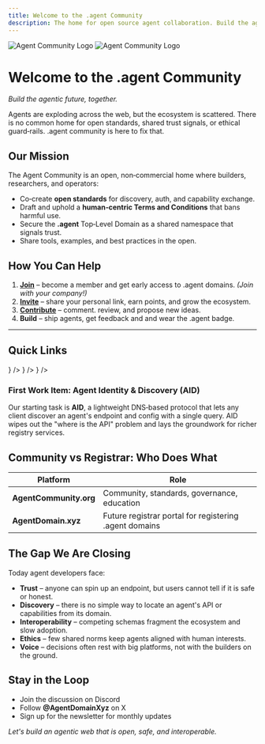 ```yaml
---
title: Welcome to the .agent Community  
description: The home for open source agent collaboration. Build the agentic future, together.
---
```



<div style={{ textAlign: 'center', marginBottom: '2rem' }}>
  <img
    src="/assets/logo_docs_lm.svg"
    alt="Agent Community Logo"
    style={{ maxWidth: '200px', height: 'auto' }}
    className="dark:hidden"
  />
  <img
    src="/assets/logo_docs_dm.svg"
    alt="Agent Community Logo"
    style={{ maxWidth: '200px', height: 'auto' }}
    className="hidden dark:block"
  />
</div>

# Welcome to the .agent Community

*Build the agentic future, together.*

Agents are exploding across the web, but the ecosystem is scattered. There is no common home for open standards, shared trust signals, or ethical guard‑rails. .agent community is here to fix that.

## Our Mission

The Agent Community is an open, non‑commercial home where builders, researchers, and operators:

* Co‑create **open standards** for discovery, auth, and capability exchange.
* Draft and uphold a **human‑centric Terms and Conditions** that bans harmful use.
* Secure the **.agent** Top‑Level Domain as a shared namespace that signals trust.
* Share tools, examples, and best practices in the open.

## How You Can Help

1. **[Join](https://agentcommunity.org)** – become a member and get early access to .agent domains. _(Join with your company!)_
2. **[Invite](https://agentcommunity.org)** – share your personal link, earn points, and grow the ecosystem.
3. **[Contribute](https://github.com/orgs/agentcommunity)** – comment. review, and propose new ideas.
4. **Build** – ship agents, get feedback and and wear the .agent badge.

---

## Quick Links

<Cards>
  <Card 
    href="/aid" 
    title="Agent Identity & Discovery (AID)" 
    description="DNS for Agents (Introduction)"
    icon={
      <svg className="w-6 h-6" fill="none" stroke="currentColor" viewBox="0 0 24 24">
        <path strokeLinecap="round" strokeLinejoin="round" strokeWidth={2} d="M19 20H5a2 2 0 01-2-2V6a2 2 0 012-2h10a2 2 0 012 2v1m2 13a2 2 0 01-2-2V7m2 13a2 2 0 002-2V9a2 2 0 00-2-2h-2m-4-3H9M7 16h6M7 8h6v4H7V8z" />
      </svg>
    }
  />
  <Card 
    href="/work-items" 
    title="Work Items" 
    description="Browse all current and upcoming specifications from the Agent Community."
    icon={
      <svg className="w-6 h-6" fill="none" stroke="currentColor" viewBox="0 0 24 24">
        <path strokeLinecap="round" strokeLinejoin="round" strokeWidth={2} d="M12 6.253v13m0-13C10.832 5.477 9.246 5 7.5 5S4.168 5.477 3 6.253v13C4.168 18.477 5.754 18 7.5 18s3.332.477 4.5 1.253m0-13C13.168 5.477 14.754 5 16.5 5c1.746 0 3.332.477 4.5 1.253v13C20.832 18.477 19.246 18 17.5 18c-1.746 0-3.332.477-4.5 1.253" />
      </svg>
    }
  />
  <Card 
    href="https://github.com/orgs/agentcommunity/discussions" 
    title="Join the Discussion" 
    description="Have questions, ideas, or feedback? Join the community conversation on GitHub."
    icon={
      <svg className="w-6 h-6" fill="none" stroke="currentColor" viewBox="0 0 24 24">
        <path strokeLinecap="round" strokeLinejoin="round" strokeWidth={2} d="17 8h2a2 2 0 012 2v6a2 2 0 01-2 2h-2v4l-4-4H9a1.994 1.994 0 01-1.414-.586m0 0L11 14h4a2 2 0 002-2V6a2 2 0 00-2-2H5a2 2 0 00-2 2v6a2 2 0 002 2h2v4l.586-.586z" />
      </svg>
    }
  />
</Cards>

### First Work Item: Agent Identity & Discovery (AID)

Our starting task is **AID**, a lightweight DNS‑based protocol that lets any client discover an agent's endpoint and config with a single query. AID wipes out the "where is the API" problem and lays the groundwork for richer registry services.

## Community vs Registrar: Who Does What

| Platform               | Role                                                   |
| ---------------------- | ------------------------------------------------------ |
| **AgentCommunity.org** | Community, standards, governance, education            |
| **AgentDomain.xyz**    | Future registrar portal for registering .agent domains |

## The Gap We Are Closing

Today agent developers face:

* **Trust** – anyone can spin up an endpoint, but users cannot tell if it is safe or honest.
* **Discovery** – there is no simple way to locate an agent's API or capabilities from its domain.
* **Interoperability** – competing schemas fragment the ecosystem and slow adoption.
* **Ethics** – few shared norms keep agents aligned with human interests.
* **Voice** – decisions often rest with big platforms, not with the builders on the ground.

## Stay in the Loop

* Join the discussion on Discord
* Follow **@AgentDomainXyz** on X
* Sign up for the newsletter for monthly updates

*Let's build an agentic web that is open, safe, and interoperable.*
